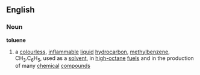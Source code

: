 ==English==
===Noun===
{{wikipedia}}
'''toluene'''
#{{chemistry}} a [[colourless]], [[inflammable]] [[liquid]] [[hydrocarbon]], [[methyl]][[benzene]], CH<sub>3</sub>.C<sub>6</sub>H<sub>5</sub>, used as a [[solvent]], in [[high-octane]] [[fuel]]s and in the production of many [[chemical]] [[compound]]s